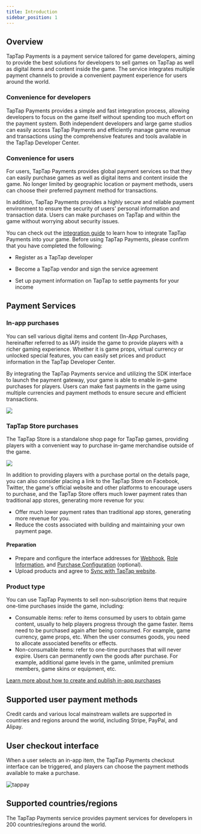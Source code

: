 ```yaml
---
title: Introduction
sidebar_position: 1
---
```


<head>
  <meta name="robots" content="noindex" />
</head>

## Overview

TapTap Payments is a payment service tailored for game developers, aiming to provide the best solutions for developers to sell games on TapTap as well as digital items and content inside the game. The service integrates multiple payment channels to provide a convenient payment experience for users around the world.


### Convenience for developers

TapTap Payments provides a simple and fast integration process, allowing developers to focus on the game itself without spending too much effort on the payment system. Both independent developers and large game studios can easily access TapTap Payments and efficiently manage game revenue and transactions using the comprehensive features and tools available in the TapTap Developer Center.


### Convenience for users

For users, TapTap Payments provides global payment services so that they can easily purchase games as well as digital items and content inside the game. No longer limited by geographic location or payment methods, users can choose their preferred payment method for transactions.


In addition, TapTap Payments provides a highly secure and reliable payment environment to ensure the security of users' personal information and transaction data. Users can make purchases on TapTap and within the game without worrying about security issues.


You can check out the [integration guide](/sdk/TapPayments/Global/tds-payments-global) to learn how to integrate TapTap Payments into your game. Before using TapTap Payments, please confirm that you have completed the following:

* Register as a TapTap developer

* Become a TapTap vendor and sign the service agreement

* Set up payment information on TapTap to settle payments for your income

## Payment Services

### In-app purchases

You can sell various digital items and content (In-App Purchases, hereinafter referred to as IAP) inside the game to provide players with a richer gaming experience. Whether it is game props, virtual currency or unlocked special features, you can easily set prices and product information in the TapTap Developer Center.


By integrating the TapTap Payments service and utilizing the SDK interface to launch the payment gateway, your game is able to enable in-game purchases for players. Users can make fast payments in the game using multiple currencies and payment methods to ensure secure and efficient transactions.

![](https://capacity-files.lcfile.com/e5995S4PlP1BbWJdeXIHMV2f0SGdiYdo/tappayments-cashier.png)


### TapTap Store purchases

The TapTap Store is a standalone shop page for TapTap games, providing players with a convenient way to purchase in-game merchandise outside of the game.

![](https://capacity-files.lcfile.com/rLkKGonenHDL6PO3bPTaJ0loM5eVX4WJ/tappayment-purchase-process.png)

In addition to providing players with a purchase portal on the details page, you can also consider placing a link to the TapTap Store on Facebook, Twitter, the game's official website and other platforms to encourage users to purchase, and the TapTap Store offers much lower payment rates than traditional app stores, generating more revenue for you:

- Offer much lower payment rates than traditional app stores, generating more revenue for you.
- Reduce the costs associated with building and maintaining your own payment page.

#### Preparation

- Prepare and configure the interface addresses for [Webhook](/sdk/TapPayments/Global/tds-tappay-server-api/#webhook-callback), [Role Information](/sdk/TapPayments/Global/tds-tappay-server-api/#role-information), and [Purchase Configuration](/sdk/TapPayments/Global/tds-tappay-server-api/#purchase-onfiguration-api) (optional).
- Upload products and agree to [Sync with TapTap website](/sdk/TapPayments/Global/features/tds-tappay-commodity-management/#create-in-game-purchase-items).

### Product type

You can use TapTap Payments to sell non-subscription items that require one-time purchases inside the game, including:

* Consumable items: refer to items consumed by users to obtain game content, usually to help players progress through the game faster. Items need to be purchased again after being consumed. For example, game currency, game props, etc. When the user consumes goods, you need to allocate associated benefits or effects.
* Non-consumable items: refer to one-time purchases that will never expire. Users can permanently own the goods after purchase. For example, additional game levels in the game, unlimited premium members, game skins or equipment, etc.

[Learn more about how to create and publish in-app purchases](/sdk/TapPayments/Global/features/tds-tappay-commodity-management/#create-in-game-purchase-items)

## Supported user payment methods 

Credit cards and various local mainstream wallets are supported in countries and regions around the world, including Stripe, PayPal, and Alipay.

## User checkout interface

When a user selects an in-app item, the TapTap Payments checkout interface can be triggered, and players can choose the payment methods available to make a purchase. 

![tappay](https://capacity-files.lcfile.com/jEGfLcgubAdCzXKQewF7cYEWJaYdstRE/tds-tappay-introduce.png)

## Supported countries/regions

The TapTap Payments service provides payment services for developers in 200 countries/regions around the world. 
